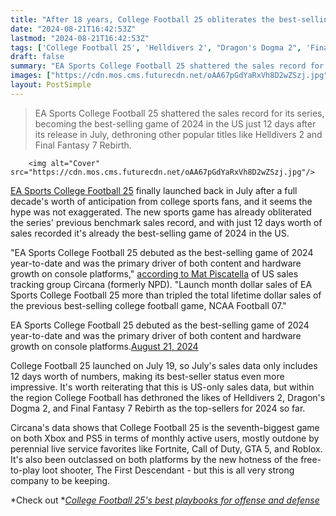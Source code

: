 ```yaml
---
title: "After 18 years, College Football 25 obliterates the best-selling PS2 NCAA game's record and rockets past Helldivers 2 on the US top seller charts"
date: "2024-08-21T16:42:53Z"
lastmod: "2024-08-21T16:42:53Z"
tags: ['College Football 25', 'Helldivers 2', "Dragon's Dogma 2", 'Final Fantasy 7 Rebirth', 'Fortnite', 'Call of Duty', 'GTA 5', 'Roblox', 'The First Descendant']
draft: false
summary: "EA Sports College Football 25 shattered the sales record for its series, becoming the best-selling game of 2024 in the US just 12 days after its release in July, dethroning other popular titles like Helldivers 2 and Final Fantasy 7 Rebirth."
images: ["https://cdn.mos.cms.futurecdn.net/oAA67pGdYaRxVh8D2wZSzj.jpg"]
layout: PostSimple
---
```

> EA Sports College Football 25 shattered the sales record for its series, becoming the best-selling game of 2024 in the US just 12 days after its release in July, dethroning other popular titles like Helldivers 2 and Final Fantasy 7 Rebirth.


        <img alt="Cover" src="https://cdn.mos.cms.futurecdn.net/oAA67pGdYaRxVh8D2wZSzj.jpg"/>
        
[EA Sports College Football 25](https://www.gamesradar.com/ea-sports-college-football-25-guide/) finally launched back in July after a full decade's worth of anticipation from college sports fans, and it seems the hype was not exaggerated. The new sports game has already obliterated the series' previous benchmark sales record, and with just 12 days worth of sales recorded it's already the best-selling game of 2024 in the US.

"EA Sports College Football 25 debuted as the best-selling game of 2024 year-to-date and was the primary driver of both content and hardware growth on console platforms," [according to Mat Piscatella](https://x.com/MatPiscatella/status/1826246999035007365) of US sales tracking group Circana (formerly NPD). "Launch month dollar sales of EA Sports College Football 25 more than tripled the total lifetime dollar sales of the previous best-selling college football game, NCAA Football 07." 

EA Sports College Football 25 debuted as the best-selling game of 2024 year-to-date and was the primary driver of both content and hardware growth on console platforms.[August 21, 2024](https://twitter.com/MatPiscatella/status/1826246999035007365)

College Football 25 launched on July 19, so July's sales data only includes 12 days worth of numbers, making its best-seller status even more impressive. It's worth reiterating that this is US-only sales data, but within the region College Football has dethroned the likes of Helldivers 2, Dragon's Dogma 2, and Final Fantasy 7 Rebirth as the top-sellers for 2024 so far.

Circana's data shows that College Football 25 is the seventh-biggest game on both Xbox and PS5 in terms of monthly active users, mostly outdone by perennial live service favorites like Fortnite, Call of Duty, GTA 5, and Roblox. It's also been outclassed on both platforms by the new hotness of the free-to-play loot shooter, The First Descendant - but this is all very strong company to be keeping.

*Check out *[<em>College Football 25's best playbooks for offense and defense</em>](https://www.gamesradar.com/games/sports/college-football-25-best-playbooks/) 
        